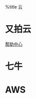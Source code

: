 %title 云

= 又拍云 =
[[http://wiki.upyun.com/index.php?title=%E9%A6%96%E9%A1%B5|帮助中心]]

= 七牛 =

= AWS =
